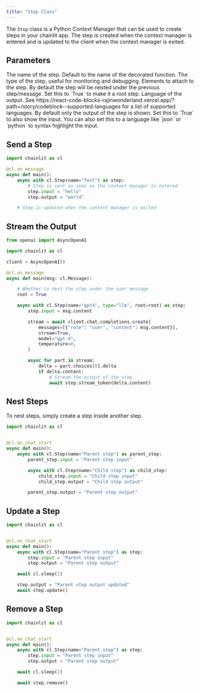 ```yaml
---
title: "Step Class"
---
```


The `Step` class is a Python Context Manager that can be used to create steps in your chainlit app. The step is created when the context manager is entered and is updated to the client when the context manager is exited.

## Parameters

<ParamField path="name" type="str" optional>
  The name of the step. Default to the name of the decorated function.
</ParamField>
<ParamField path="type" type="Enum" default="undefined" optional>
  The type of the step, useful for monitoring and debugging.
</ParamField>
<ParamField path="elements" type="List[Element]" optional>
  Elements to attach to the step.
</ParamField>
<ParamField path="root" type="bool" default="False" optional>
  By default the step will be nested under the previous step/message. Set this
  to `True` to make it a root step.
</ParamField>
<ParamField path="language" type="str" optional>
  Language of the output. See
  https://react-code-blocks-rajinwonderland.vercel.app/?path=/story/codeblock--supported-languages
  for a list of supported languages.
</ParamField>
<ParamField path="show_input" type="Union[bool, str]" default="False" optional>
  By default only the output of the step is shown. Set this to `True` to also
  show the input. You can also set this to a language like `json` or `python` to
  syntax highlight the input.
</ParamField>

## Send a Step

```python
import chainlit as cl

@cl.on_message
async def main():
    async with cl.Step(name="Test") as step:
        # Step is sent as soon as the context manager is entered
        step.input = "hello"
        step.output = "world"

    # Step is updated when the context manager is exited
```

## Stream the Output

```python
from openai import AsyncOpenAI

import chainlit as cl

client = AsyncOpenAI()

@cl.on_message
async def main(msg: cl.Message):

    # Whether to nest the step under the user message
    root = True

    async with cl.Step(name="gpt4", type="llm", root=root) as step:
        step.input = msg.content

        stream = await client.chat.completions.create(
            messages=[{"role": "user", "content": msg.content}],
            stream=True,
            model="gpt-4",
            temperature=0,
        )

        async for part in stream:
            delta = part.choices[0].delta
            if delta.content:
                # Stream the output of the step
                await step.stream_token(delta.content)
```

## Nest Steps

To nest steps, simply create a step inside another step.

```python
import chainlit as cl


@cl.on_chat_start
async def main():
    async with cl.Step(name="Parent step") as parent_step:
        parent_step.input = "Parent step input"

        async with cl.Step(name="Child step") as child_step:
            child_step.input = "Child step input"
            child_step.output = "Child step output"

        parent_step.output = "Parent step output"
```

## Update a Step

```python
import chainlit as cl


@cl.on_chat_start
async def main():
    async with cl.Step(name="Parent step") as step:
        step.input = "Parent step input"
        step.output = "Parent step output"

    await cl.sleep(2)

    step.output = "Parent step output updated"
    await step.update()
```

## Remove a Step

```python
import chainlit as cl


@cl.on_chat_start
async def main():
    async with cl.Step(name="Parent step") as step:
        step.input = "Parent step input"
        step.output = "Parent step output"

    await cl.sleep(2)

    await step.remove()
```
